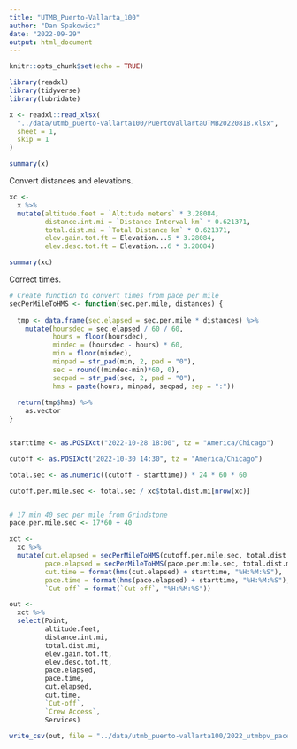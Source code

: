 ```yaml
---
title: "UTMB_Puerto-Vallarta_100"
author: "Dan Spakowicz"
date: "2022-09-29"
output: html_document
---
```


```r
knitr::opts_chunk$set(echo = TRUE)

library(readxl)
library(tidyverse)
library(lubridate)
```

```r
x <- readxl::read_xlsx(
  "../data/utmb_puerto-vallarta100/PuertoVallartaUTMB20220818.xlsx",
  sheet = 1, 
  skip = 1
)

summary(x)
```
Convert distances and elevations.

```r
xc <- 
  x %>%
  mutate(altitude.feet = `Altitude meters` * 3.28084,
         distance.int.mi = `Distance Interval km` * 0.621371,
         total.dist.mi = `Total Distance km` * 0.621371,
         elev.gain.tot.ft = Elevation...5 * 3.28084,
         elev.desc.tot.ft = Elevation...6 * 3.28084)

summary(xc)
```

Correct times.

```r
# Create function to convert times from pace per mile
secPerMileToHMS <- function(sec.per.mile, distances) {
  
  tmp <- data.frame(sec.elapsed = sec.per.mile * distances) %>%
    mutate(hoursdec = sec.elapsed / 60 / 60,
           hours = floor(hoursdec),
           mindec = (hoursdec - hours) * 60,
           min = floor(mindec),
           minpad = str_pad(min, 2, pad = "0"),
           sec = round((mindec-min)*60, 0),
           secpad = str_pad(sec, 2, pad = "0"),
           hms = paste(hours, minpad, secpad, sep = ":"))
  
  return(tmp$hms) %>%
    as.vector
}


starttime <- as.POSIXct("2022-10-28 18:00", tz = "America/Chicago")

cutoff <- as.POSIXct("2022-10-30 14:30", tz = "America/Chicago")

total.sec <- as.numeric((cutoff - starttime)) * 24 * 60 * 60

cutoff.per.mile.sec <- total.sec / xc$total.dist.mi[nrow(xc)]


# 17 min 40 sec per mile from Grindstone
pace.per.mile.sec <- 17*60 + 40

xct <- 
  xc %>%
  mutate(cut.elapsed = secPerMileToHMS(cutoff.per.mile.sec, total.dist.mi),
         pace.elapsed = secPerMileToHMS(pace.per.mile.sec, total.dist.mi),
         cut.time = format(hms(cut.elapsed) + starttime, "%H:%M:%S"),
         pace.time = format(hms(pace.elapsed) + starttime, "%H:%M:%S"),
         `Cut-off` = format(`Cut-off`, "%H:%M:%S"))

```



```r
out <- 
  xct %>%
  select(Point, 
         altitude.feet, 
         distance.int.mi, 
         total.dist.mi, 
         elev.gain.tot.ft, 
         elev.desc.tot.ft, 
         pace.elapsed, 
         pace.time, 
         cut.elapsed, 
         cut.time, 
         `Cut-off`, 
         `Crew Access`, 
         Services)
```


```r
write_csv(out, file = "../data/utmb_puerto-vallarta100/2022_utmbpv_pace-chart.csv")
```

